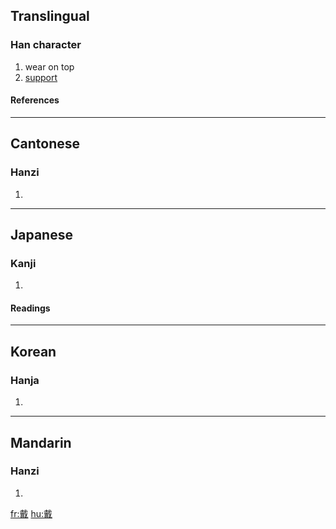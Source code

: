 ==Translingual==
===Han character===
{{Han char|rn=62|rad=戈|as=14|sn=18|four=4385<sub>0</sub>|canj=十戈田廿金 (JIWTC)}}
# wear on top
# [[support]]
====References====
{{Han ref|kx=0414.250|dkj=11685|dj=0758.170|hdz=21413.090|uh=6234|ud=25140|bh=C0B9|bd=49337}}
----
==Cantonese==
===Hanzi===
{{yue-hanzi|jyut=|y=daai3}}
# {{defn|Cantonese}}
----
==Japanese==
===Kanji===
{{ja-kanji|grade=|rs=戈14}}
# {{defn|Japanese}} 
====Readings====
{{ja-readings|on=[[たい]] (tai)|kun=[[いただく]] (itadaku)}}
----
==Korean==
===Hanja===
{{ko-hanja|hangeul=대|eumhun=|rv=dae|mr=tae|y=tay}}
# {{defn|Korean}}
----
==Mandarin==
===Hanzi===
{{cmn-hanzi|pin=[[dài]] (dai4)|wg=tai<sup>4</sup>}}
# {{defn|Mandarin}}

[[fr:戴]]
[[hu:戴]]